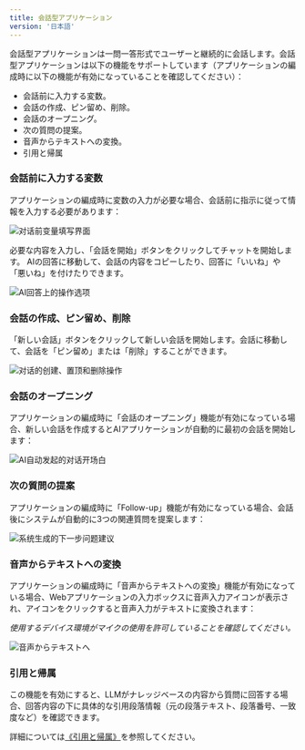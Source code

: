 ```yaml
---
title: 会話型アプリケーション
version: '日本語'
---
```


会話型アプリケーションは一問一答形式でユーザーと継続的に会話します。会話型アプリケーションは以下の機能をサポートしています（アプリケーションの編成時に以下の機能が有効になっていることを確認してください）：

* 会話前に入力する変数。
* 会話の作成、ピン留め、削除。
* 会話のオープニング。
* 次の質問の提案。
* 音声からテキストへの変換。
* 引用と帰属

### 会話前に入力する変数

アプリケーションの編成時に変数の入力が必要な場合、会話前に指示に従って情報を入力する必要があります：

<Frame caption="会話前に入力する変数" width="375">
  <img src="/ja-jp/img/conversation-chatbot.png" alt="对话前变量填写界面" />
</Frame>

必要な内容を入力し、「会話を開始」ボタンをクリックしてチャットを開始します。
AIの回答に移動して、会話の内容をコピーしたり、回答に「いいね」や「悪いね」を付けたりできます。

<Frame caption="回答の操作">
  <img src="/ja-jp/img/conversation-chatbot-2.png" alt="AI回答上的操作选项" />
</Frame>

### 会話の作成、ピン留め、削除

「新しい会話」ボタンをクリックして新しい会話を開始します。会話に移動して、会話を「ピン留め」または「削除」することができます。

<Frame caption="会話管理" width="242">
  <img src="/ja-jp/img/pin-delete-chat.png" alt="对话的创建、置顶和删除操作" />
</Frame>

### 会話のオープニング

アプリケーションの編成時に「会話のオープニング」機能が有効になっている場合、新しい会話を作成するとAIアプリケーションが自動的に最初の会話を開始します：


<Frame caption="会話のオープニング">
  <img src="/ja-jp/img/conversation-opener.png" alt="AI自动发起的对话开场白" />
</Frame>

### 次の質問の提案

アプリケーションの編成時に「Follow-up」機能が有効になっている場合、会話後にシステムが自動的に3つの関連質問を提案します：

<Frame caption="次の質問の提案">
  <img src="/ja-jp/img/conversation-follow-up.png" alt="系统生成的下一步问题建议" />
</Frame>

### 音声からテキストへの変換

アプリケーションの編成時に「音声からテキストへの変換」機能が有効になっている場合、Webアプリケーションの入力ボックスに音声入力アイコンが表示され、アイコンをクリックすると音声入力がテキストに変換されます：

_使用するデバイス環境がマイクの使用を許可していることを確認してください。_

<Frame caption="音声からテキストへ" width="375">
  <img src="/ja-jp/img/image (79) (1).png" alt="音声からテキストへ" />
</Frame>

### 引用と帰属

この機能を有効にすると、LLMがナレッジベースの内容から質問に回答する場合、回答内容の下に具体的な引用段落情報（元の段落テキスト、段落番号、一致度など）を確認できます。

詳細については[《引用と帰属》](../../knowledge-base/retrieval-test-and-citation)を参照してください。